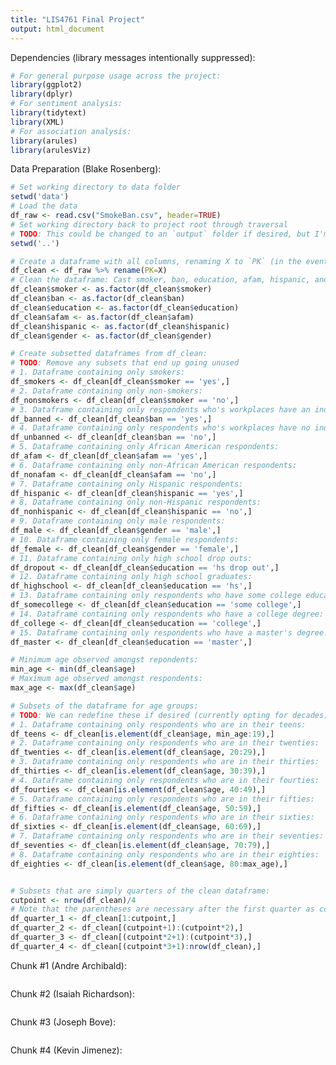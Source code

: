 ```yaml
---
title: "LIS4761 Final Project"
output: html_document
---
```


Dependencies (library messages intentionally suppressed):
```r
# For general purpose usage across the project:
library(ggplot2)
library(dplyr)
# For sentiment analysis:
library(tidytext)
library(XML)
# For association analysis:
library(arules)
library(arulesViz)
```

Data Preparation (Blake Rosenberg):
```r
# Set working directory to data folder
setwd('data')
# Load the data
df_raw <- read.csv("SmokeBan.csv", header=TRUE)
# Set working directory back to project root through traversal
# TODO: This could be changed to an `output` folder if desired, but I'm not sure we will need it.
setwd('..')

# Create a dataframe with all columns, renaming X to `PK` (in the event that we need to use a primary key)
df_clean <- df_raw %>% rename(PK=X)
# Clean the dataframe: Cast smoker, ban, education, afam, hispanic, and gender to factor
df_clean$smoker <- as.factor(df_clean$smoker)
df_clean$ban <- as.factor(df_clean$ban)
df_clean$education <- as.factor(df_clean$education)
df_clean$afam <- as.factor(df_clean$afam)
df_clean$hispanic <- as.factor(df_clean$hispanic)
df_clean$gender <- as.factor(df_clean$gender)

# Create subsetted dataframes from df_clean:
# TODO: Remove any subsets that end up going unused
# 1. Dataframe containing only smokers:
df_smokers <- df_clean[df_clean$smoker == 'yes',]
# 2. Dataframe containing only non-smokers:
df_nonsmokers <- df_clean[df_clean$smoker == 'no',]
# 3. Dataframe containing only respondents who's workplaces have an indoor smooking ban in place:
df_banned <- df_clean[df_clean$ban == 'yes',]
# 4. Dataframe containing only respondents who's workplaces have no indoor smooking ban in place:
df_unbanned <- df_clean[df_clean$ban == 'no',]
# 5. Dataframe containing only African American respondents:
df_afam <- df_clean[df_clean$afam == 'yes',]
# 6. Dataframe containing only non-African American respondents:
df_nonafam <- df_clean[df_clean$afam == 'no',]
# 7. Dataframe containing only Hispanic respondents:
df_hispanic <- df_clean[df_clean$hispanic == 'yes',]
# 8. Dataframe containing only non-Hispanic respondents:
df_nonhispanic <- df_clean[df_clean$hispanic == 'no',]
# 9. Dataframe containing only male respondents:
df_male <- df_clean[df_clean$gender == 'male',]
# 10. Dataframe containing only female respondents:
df_female <- df_clean[df_clean$gender == 'female',]
# 11. Dataframe containing only high school drop outs:
df_dropout <- df_clean[df_clean$education == 'hs drop out',]
# 12. Dataframe containing only high school graduates:
df_highschool <- df_clean[df_clean$education == 'hs',]
# 13. Dataframe containing only respondents who have some college education:
df_somecollege <- df_clean[df_clean$education == 'some college',]
# 14. Dataframe containing only respondents who have a college degree:
df_college <- df_clean[df_clean$education == 'college',]
# 15. Dataframe containing only respondents who have a master's degree:
df_master <- df_clean[df_clean$education == 'master',]

# Minimum age observed amongst repondents:
min_age <- min(df_clean$age)
# Maximum age observed amongst respondents:
max_age <- max(df_clean$age)

# Subsets of the dataframe for age groups:
# TODO: We can redefine these if desired (currently opting for decades)
# 1. Dataframe containing only respondents who are in their teens:
df_teens <- df_clean[is.element(df_clean$age, min_age:19),]
# 2. Dataframe containing only respondents who are in their twenties:
df_twenties <- df_clean[is.element(df_clean$age, 20:29),]
# 3. Dataframe containing only respondents who are in their thirties:
df_thirties <- df_clean[is.element(df_clean$age, 30:39),]
# 4. Dataframe containing only respondents who are in their fourties:
df_fourties <- df_clean[is.element(df_clean$age, 40:49),]
# 5. Dataframe containing only respondents who are in their fifties:
df_fifties <- df_clean[is.element(df_clean$age, 50:59),]
# 6. Dataframe containing only respondents who are in their sixties:
df_sixties <- df_clean[is.element(df_clean$age, 60:69),]
# 7. Dataframe containing only respondents who are in their seventies:
df_seventies <- df_clean[is.element(df_clean$age, 70:79),]
# 8. Dataframe containing only respondents who are in their eighties:
df_eighties <- df_clean[is.element(df_clean$age, 80:max_age),]


# Subsets that are simply quarters of the clean dataframe:
cutpoint <- nrow(df_clean)/4
# Note that the parentheses are necessary after the first quarter as colon operator has precedence
df_quarter_1 <- df_clean[1:cutpoint,]
df_quarter_2 <- df_clean[(cutpoint+1):(cutpoint*2),]
df_quarter_3 <- df_clean[(cutpoint*2+1):(cutpoint*3),]
df_quarter_4 <- df_clean[(cutpoint*3+1):nrow(df_clean),]

```

Chunk #1 (Andre Archibald):
```r

```

Chunk #2 (Isaiah Richardson):
```r

```

Chunk #3 (Joseph Bove):
```r

```

Chunk #4 (Kevin Jimenez):
```r

```
